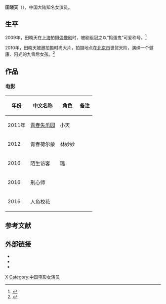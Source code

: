 {{藝人
| 姓名     = 田晓天
| 類型     = 女演员
| 圖片     = <!-- Use only free-licenced images which meet WP:NFCC -->Replace this image female.svg
| 圖片簡介 = 
| 原名     = 
| 英文名   =  
| 綽號     = 捣蛋鬼
| 國籍     = {{PRC}}
| 民族     = [[汉族|汉族]]
| 籍貫     = 
| 出生日期 = {{birth date and age|1988|2|27}}
| 出生地點 = 
| 逝世日期 = 
| 逝世地點 = 
| 職業     = 演员
| 語言     = 汉语
| 教育程度 = 
| 宗教信仰 =  
| 配偶     = 
| 音樂類型 = 
| 代表作   = 《[[青春失乐园|青春失乐园]]》
| 活躍年代 = 2009年至今
| 唱片公司 = 
| 經紀公司 = 
| 網站     = 
| 相關團體 =
| 獎項     = 
| IMDb    = 8175607
| 現任成員 =
| 過往成員 = 
| 音樂專輯 = 
}}
'''田晓天'''（{{bd|1988年|2月27日|catIdx=Tian田}}），中国大陆知名女演员。

== 生平 ==
2009年，田晓天在[[上海市|上海]]拍摄[[偶像剧|偶像剧]]时，被剧组冠之以“捣蛋鬼”可爱称号。<ref>{{cite web |url=http://music.yule.sohu.com/20090707/n265050366.shtml|title=“捣蛋鬼”田晓天 担任剧组“开心果” |date=2009-07-07|accessdate=2012-01-26|work=搜狐}}</ref>

2010年，田晓天被邀拍摄时尚大片，拍摄地点在[[北京市|北京市]]世贸天阶，演绎一个健康、阳光的九零后女孩。<ref>{{cite web|url=http://ent.sina.com.cn/s/m/2010-07-26/11323029319.shtml|title=田晓天演绎夏日娇娃 杂志侧拍显露鬼马个性|date=2010-07-26|accessdate=2012-01-26|work=新浪|archive-date=2016-03-04|archive-url=https://web.archive.org/web/20160304104932/http://ent.sina.com.cn/s/m/2010-07-26/11323029319.shtml|dead-url=no}}</ref>

== 作品 ==
=== 电影 ===
{| class="wikitable"
|-
! 年份 !! 中文名称 !! 角色 !! 备注
|-
| 2011年 || [[青春失乐园|青春失乐园]] || 小天 ||
|-
| 2012 || 青春荷尔蒙 || 林妙妙 ||
|-
| 2016 || 陌生访客 || 璐 ||
|-
| 2016 || 刑心师 ||  ||
|-
| 2016 || 人鱼校花 ||  ||
|}

==参考文献==
{{reflist}}

==外部链接==
*{{Douban people|1320464}}
*{{IMDb name|nm8175607}}
*{{Sinaweibo|u/1601447455}}

{{DEFAULTSORT:Tian田晓天}}
[[Category:田姓|X]]
[[Category:中国电影女演员|Category:中国电影女演员]]